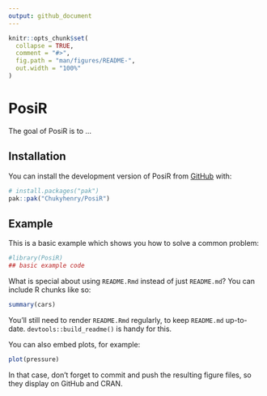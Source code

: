 ```yaml
---
output: github_document
---
```


<!-- README.md is generated from README.Rmd. Please edit that file -->

```r
knitr::opts_chunk$set(
  collapse = TRUE,
  comment = "#>",
  fig.path = "man/figures/README-",
  out.width = "100%"
)
```

# PosiR

<!-- badges: start -->
<!-- badges: end -->

The goal of PosiR is to ...

## Installation

You can install the development version of PosiR from [GitHub](https://github.com/) with:

``` r
# install.packages("pak")
pak::pak("Chukyhenry/PosiR")
```

## Example

This is a basic example which shows you how to solve a common problem:

```r
#library(PosiR)
## basic example code
```

What is special about using `README.Rmd` instead of just `README.md`? You can include R chunks like so:

```r
summary(cars)
```

You'll still need to render `README.Rmd` regularly, to keep `README.md` up-to-date. `devtools::build_readme()` is handy for this.

You can also embed plots, for example:

```r
plot(pressure)
```

In that case, don't forget to commit and push the resulting figure files, so they display on GitHub and CRAN.
